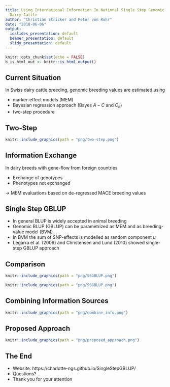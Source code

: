 ```yaml
---
title: Using International Information In National Single Step Genomic BLUP In Swiss
  Dairy Cattle
author: "Christian Stricker and Peter von Rohr"
date: "2018-06-06"
output:
  ioslides_presentation: default
  beamer_presentation: default
  slidy_presentation: default
---
```


```r
knitr::opts_chunk$set(echo = FALSE)
b_is_html_out <- knitr::is_html_output()
```

## Current Situation

In Swiss dairy cattle breeding, genomic breeding values are estimated using

- marker-effect models (MEM)
- Bayesian regression approach (Bayes $A - C$ and $C_{\pi}$) 
- two-step procedure


## Two-Step

```r
knitr::include_graphics(path = "png/two-step.png")
```


## Information Exchange

In dairy breeds with gene-flow from foreign countries

- Exchange of genotypes
- Phenotypes not exchanged

$\rightarrow$ MEM evaluations based on de-regressed MACE breeding values


## Single Step GBLUP

* In general BLUP is widely accepted in animal breeding
* Genomic BLUP (GBLUP) can be parametrized as MEM and as breeding-value model (BVM)
* In BVM the sum of SNP-effects is modelled as random component $u$
* Legarra et al. (2009) and Christensen and Lund (2010) showed single-step GBLUP approach


## Comparison

```r
knitr::include_graphics(path = "png/SSGBLUP.png")
```

```r
knitr::include_graphics(path = "png/SSGBLUP.png")
```


## Combining Information Sources

```r
knitr::include_graphics(path = "png/combine_info.png")
```


## Proposed Approach

```r
knitr::include_graphics(path = "png/proposed_approach.png")
```


## The End

* Website: https://charlotte-ngs.github.io/SingleStepGBLUP/
* Questions?
* Thank you for your attention